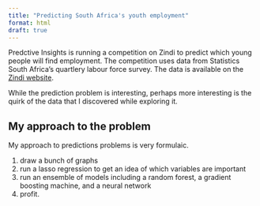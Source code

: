 ```yaml
---
title: "Predicting South Africa's youth employment"
format: html
draft: true
---
```


Predctive Insights is running a competition on Zindi to predict which young people will find employment. The competition uses data from Statistics South Africa's quartlery labour force survey. The data is available on the [Zindi website](https://zindi.africa/competitions/predictive-insights-youth-income-prediction-challenge).

While the prediction problem is interesting, perhaps more interesting is the quirk of the data that I discovered while exploring it. 

## My approach to the problem

My approach to predictions problems is very formulaic. 

1. draw a bunch of graphs
2. run a lasso regression to get an idea of which variables are important
3. run an ensemble of models including a random forest, a gradient boosting machine, and a neural network
4. profit.

